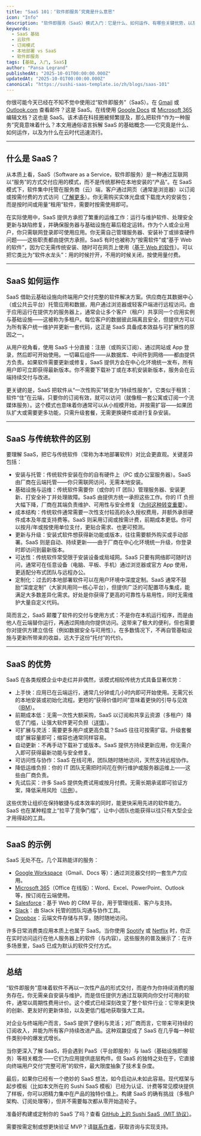 ```yaml
---
title: "SaaS 101：‘软件即服务’究竟是什么意思"
icon: "Info"
description: "软件即服务（SaaS）模式入门：它是什么、如何运作、有哪些关键优势，以及为什么在云时代成为主流的软件交付方式。"
keywords:
  - SaaS 基础
  - 云软件
  - 订阅模式
  - 本地部署 vs SaaS
  - 软件即服务
tags: [基础, 入门, SaaS]
author: "Pansa Legrand"
publishedAt: "2025-10-01T00:00:00.000Z"
updatedAt: "2025-10-01T00:00:00.000Z"
canonical: "https://sushi-saas-template.io/zh/blogs/saas-101"
---
```


你很可能今天已经在不知不觉中使用过“软件即服务”（SaaS）。在 <a href="https://mail.google.com" target="_blank" rel="noopener noreferrer">Gmail</a> 或 <a href="https://outlook.com" target="_blank" rel="noopener noreferrer">Outlook.com</a> 查看邮件？这是 SaaS。在线使用 <a href="https://docs.google.com" target="_blank" rel="noopener noreferrer">Google Docs</a> 或 <a href="https://www.microsoft.com/microsoft-365" target="_blank" rel="noopener noreferrer">Microsoft 365</a> 编辑文档？这也是 SaaS。该术语在科技圈被频繁提及，那么把软件“作为一种服务”究竟意味着什么？本文用通俗语言拆解 SaaS 的基础概念——它究竟是什么、如何运作，以及为什么在云时代迅速流行。

---

## 什么是 SaaS？

从本质上看，SaaS（Software as a Service，软件即服务）是一种通过互联网以“服务”的方式交付应用的模式，而不是传统那种在本地安装的“产品”。在 SaaS 模式下，软件集中托管在服务商（云）端，客户通过网页（通常是浏览器）以订阅或按需付费的方式访问（<a href="https://www.alibabacloud.com/en/knowledge/what-is-saas?_p_lc=1" target="_blank" rel="noopener noreferrer">了解更多</a>）。你无需购买实体光盘或下载庞大的安装包；而是按时间或用量“租用”软件，需要时按需使用即可。

在实际使用中，SaaS 提供方承担了繁重的运维工作：运行与维护软件、处理安全更新与缺陷修复，并确保服务器与基础设施在幕后稳定运转。作为个人或企业用户，你只需联网登录即可使用应用。你无需自己管理服务器、安装补丁或排查硬件问题——这些职责都由提供方承担。SaaS 有时也被称为“按需软件”或“基于 Web 的软件”，因为它无需传统安装、随时可在网页上使用（<a href="https://simple.wikipedia.org/wiki/Software_as_a_service" target="_blank" rel="noopener noreferrer">基于 Web 的软件</a>）。可以把它类比为“软件水龙头”：用的时候拧开，不用的时候关闭，按使用量付费。

---

## SaaS 如何运作

SaaS 借助云基础设施向终端用户交付完整的软件解决方案。供应商在其数据中心（或公共云平台）托管应用和数据，用户通过浏览器或轻客户端进行远程访问。由于应用运行在提供方的服务器上，通常会让多个客户（租户）共享同一个应用实例与基础设施——这被称为多租户。每位客户的数据彼此隔离且安全，但提供方可以为所有客户统一维护并更新一套代码，这正是 SaaS 具备成本效益与可扩展性的原因之一。

从用户视角看，使用 SaaS 十分直接：注册（或购买订阅）、通过网站或 App 登录，然后即可开始使用。一切幕后组件——从数据库、中间件到网络——都由提供方负责。如果软件需要更新或修复，SaaS 提供方会在中心化环境统一发布，所有用户即可立即获得最新版本。你不需要下载补丁或在本机安装新版本，服务会在云端持续交付与改进。

更关键的是，SaaS 把软件从“一次性购买”转变为“持续性服务”。它类似于租赁：软件“住”在云端，只要你的订阅有效，就可以访问（就像租一套公寓或订阅一个流媒体服务）。这个模式也意味着你通常可以从小规模开始，并按需扩容——如果团队扩大或需要更多功能，只需升级套餐，无需更换硬件或进行复杂安装。

---

## SaaS 与传统软件的区别

要理解 SaaS，把它与传统软件（常称为本地部署软件）对比会更直观。关键差异包括：

- 安装与托管：传统软件安装在你的自有硬件上（PC 或办公室服务器）。SaaS 由厂商在云端托管——你只需联网访问，无需本地安装。
- 基础设施与运维：传统软件需要你（或你的 IT 团队）管理服务器、安装更新、打安全补丁并处理故障。SaaS 由提供方统一承担这些工作。你的 IT 负担大幅下降，厂商在其端负责维护、可用性与安全修复（<a href="https://www.bmc.com/blogs/saas-vs-paas-vs-iaas-whats-the-difference-and-how-to-choose/" target="_blank" rel="noopener noreferrer">为何这种转变重要</a>）。
- 成本结构：传统软件通常需要一次性支付较高的永久授权费用，并额外承担硬件成本及年度支持费等。SaaS 则采用订阅或按需计费，前期成本更低。你可以按月/年或按使用单位支付，更贴合需求、也更可预测。
- 更新与升级：安装式软件想获得新功能或版本，往往需要额外购买或手动部署。SaaS 则是自动、持续更新——由于厂商在中心化环境统一升级，你登录时即访问到最新版本。
- 可达性：传统软件常受限于安装设备或局域网。SaaS 只要有网络即可随时访问，通常可在任意设备（电脑、平板、手机）通过浏览器或官方 App 使用，更适配分布式团队与远程办公。
- 定制化：过去的本地部署软件可以在用户环境中深度定制。SaaS 通常不鼓励“深度定制”（大家共用同一核心平台），但提供广泛的可配置项与集成，能满足大多数差异化需求。好处是你获得了更高的可靠性与易用性，同时无需维护大量自定义代码。

简而言之，SaaS 颠覆了软件的交付与使用方式：不是你在本机运行程序，而是由他人在云端替你运行，再通过网络向你提供访问。这带来了极大的便利，但也需要你对提供方建立信任（例如数据安全与可用性）。在多数情况下，不再自管基础设施与更新所带来的收益，远大于这份“托付”的代价。

---

## SaaS 的优势

SaaS 在各类规模企业中走红并非偶然，该模式相较传统方式具备显著优势：

- 上手快：应用已在云端运行，通常几分钟或几小时内即可开始使用。无需冗长的本地安装或初始化流程。更短的“获得价值时间”意味着更快的引导与见效（<a href="https://www.ibm.com/think/insights/software-as-a-service-advantages" target="_blank" rel="noopener noreferrer">IBM</a>）。
- 前期成本低：无需一次性大额采购，SaaS 以订阅和共享云资源（多租户）降低了门槛，让强大软件更可负担（<a href="https://www.ibm.com/think/insights/software-as-a-service-advantages" target="_blank" rel="noopener noreferrer">详情</a>）。
- 可扩展与灵活：需要更多用户或更高负载？SaaS 往往可按需扩容。升级套餐或扩展容量即可；缩容也通常同样容易。
- 自动更新：不再手动下载补丁或版本。SaaS 提供方持续更新应用，你无需介入即可获得最新功能与安全修复。
- 可访问性与协作：SaaS 在线可用，团队随时随地访问，天然支持远程协作。
- 降低运维负担：你的 IT 团队无需把时间花在例行维护或服务器运维上——这些由厂商负责。
- 先试后买：许多 SaaS 提供免费试用或按月付费。无需长期承诺即可验证方案，降低采用风险（<a href="https://www.ibm.com/think/insights/software-as-a-service-advantages" target="_blank" rel="noopener noreferrer">示例</a>）。

这些优势让组织在保持敏捷与成本效率的同时，能更快采用先进的软件能力。SaaS 也在某种程度上“拉平了竞争门槛”，让中小团队也能获得以往只有大型企业才用得起的工具。

---

## SaaS 的示例

SaaS 无处不在。几个耳熟能详的服务：

- <a href="https://workspace.google.com" target="_blank" rel="noopener noreferrer">Google Workspace</a>（Gmail、Docs 等）：通过浏览器交付的一套生产力应用。
- <a href="https://www.microsoft.com/microsoft-365" target="_blank" rel="noopener noreferrer">Microsoft 365</a>（Office 在线版）：Word、Excel、PowerPoint、Outlook 等，按订阅在云端使用。
- <a href="https://www.salesforce.com/" target="_blank" rel="noopener noreferrer">Salesforce</a>：基于 Web 的 CRM 平台，用于管理线索、客户与支持。
- <a href="https://slack.com" target="_blank" rel="noopener noreferrer">Slack</a>：由 Slack 托管的团队沟通与协作工具。
- <a href="https://www.dropbox.com/" target="_blank" rel="noopener noreferrer">Dropbox</a>：云端文件存储与共享，随时随地访问。

许多日常消费类应用本质上也属于 SaaS。当你使用 <a href="https://www.spotify.com/" target="_blank" rel="noopener noreferrer">Spotify</a> 或 <a href="https://www.netflix.com/" target="_blank" rel="noopener noreferrer">Netflix</a> 时，你正在实时访问运行在他人服务器上的软件（与内容）。这些服务的普及展示了：在许多场景里，SaaS 已成为默认的软件交付方式。

---

## 总结

“软件即服务”意味着软件不再以一次性产品的形式交付，而是作为你持续消费的服务存在。你无需亲自安装与维护，而是信任提供方通过互联网向你交付可用的软件，通常以周期性费用计价。这个模式已经深刻改变了整个软件行业：它带来更快的创新、更友好的更新体验，以及更低门槛地获取强大工具。

对企业与终端用户而言，SaaS 提供了便利与灵活；对厂商而言，它带来可持续的订阅收入，并能为所有客户持续改进产品。这种双赢促成了 SaaS 在几乎每一种软件类别中的爆发式增长。

当你更深入了解 SaaS，将会遇到 PaaS（平台即服务）与 IaaS（基础设施即服务）等相关概念——它们为应用提供底层构件。但 SaaS 的独特之处在于，它直接向终端用户交付“完整可用”的软件，最大限度抽象了技术复杂度。

最后，如果你已经有一个绝妙的 SaaS 想法，如今启动从未如此容易。现代框架与起步模板（比如本文所在的 Sushi SaaS 模板）已经为认证、计费等常见模块提供了样板，你可以把精力集中在产品的独特价值上。构建 SaaS 的确有挑战（多租户架构、订阅处理等），但并不需要每次都从零开始造轮子。

准备好构建或定制你的 SaaS 了吗？查看 <a href="https://github.com/PansaLegrand/saas-sushi-template" target="_blank" rel="noopener noreferrer">GitHub 上的 Sushi SaaS（MIT 协议）</a>。

需要按需定制或想更快验证 MVP？请<a href="mailto:pansalegrand@gmail.com" rel="noopener noreferrer">联系作者</a>，获取咨询与实现支持。

 

